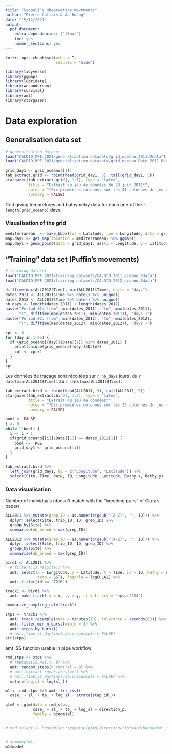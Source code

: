 ```yaml
---
title: "Scopoli’s shearwaters movements"
author: "Pierre Cottais & An Hoàng"
date: "15/12/2021"
output: 
  pdf_document: 
    extra_dependencies: ["float"]
    toc: yes
    number_sections: yes
---
```


```r
knitr::opts_chunk$set(echo = T,
                      results = "hide")
```


```r
library(tidyverse)
library(ggmap)
library(lubridate)
library(wesanderson)
library(survival)
library(amt)
library(stargazer)
```

# Data exploration

## Generalisation data set

```r
# generalisation dataset
load("CALDIO_MPE_2021/generalisation datasets/grid_oceano_2011.Rdata")
load("CALDIO_MPE_2021/generalisation datasets/grid_oceano_Date_2011.Rdata")
```

```r
grid_day1 <- grid_oceano[[1]]
tab_extract.grid <- rbind(head(grid_day1, 5), tail(grid_day1, 5))
stargazer(tab_extract.grid[, 1:7], type = "latex",
          title = "Extrait du jeu de données du 28 juin 2011*",
          notes = "*Six premières colonnes sur les 41 colonnes du jeu de données",
          summary = FALSE)
```

Grid giving tempretures and bathymetry data for each one of the `r length(grid_oceano)` days.


### Visualisation of the grid

```r
mediterranean  <- make_bbox(lat = Latitude, lon = Longitude, data = grid_day1)
map.day1 <- get_map(location = mediterranean) %>% ggmap()
map.day1 + geom_point(data = grid_day1, aes(x = Longitude, y = Latitude), size = 0.5)
```



## "Training" data set (Puffin's movements)

```r
# training dataset
load("CALDIO_MPE_2021/training datasets/CALDIO_2011_oceano.Rdata")
load("CALDIO_MPE_2021/training datasets/CALDIO_2012_oceano.Rdata")
```


```r
difftime(max(ALL2012$Time), min(ALL2011$Time), units = "days")
dates_2011 <- ALL2011$Time %>% date() %>% unique()
dates_2012 <- ALL2012$Time %>% date() %>% unique()
nb_days <- length(dates_2011) + length(dates_2012)
paste("Period #1: from", min(dates_2011), "to", max(dates_2011),
      "(", difftime(max(dates_2011), min(dates_2011)), "days )")
paste("Period #2: from", min(dates_2012), "to", max(dates_2012),
      "(", difftime(max(dates_2012), min(dates_2012)), "days )")
```


```r
cpt <- 0
for (day in 1:95) {
  if (grid_oceano[[day]]$Date[[1]] %in% dates_2011) {
    print(unique(grid_oceano[[day]]$Date))
    cpt <- cpt+1
  }
}
cpt
```


Les données de traçage sont récoltées sur `r nb_days` jours, du `r date(min(ALL2011$Time))` au `r date(max(ALL2012$Time)`.

```r
tab_extract.bird <- rbind(head(ALL2011, 5), tail(ALL2011, 5))
stargazer(tab_extract.bird[, 1:7], type = "latex",
          title = "Extrait du jeu de données*",
          notes = "*Dix premières colonnes sur les 25 colonnes du jeu de données",
          summary = FALSE)
```

```r
bool <- FALSE
i <- 0
while (!bool) {
  i <- i + 1
  if(grid_oceano[[i]]$Date[[1]] == dates_2011[1]) {
    bool <- TRUE
    grid_day1 <- grid_oceano[[i]]
  }
}

tab_extract.bird %>% 
  left_join(grid_day1, by = c("Longitude", "Latitude")) %>% 
  select(Site, Time, Date, ID, Longitude, Latitude, Bathy.x, Bathy.y)

```


### Data visualisation


Number of individuals (doesn't match with the "breeding pairs" of Clara's paper)
```r
ALL2011 %>% mutate(grep_ID = as.numeric(gsub("[A-Z]", "", ID))) %>% 
  dplyr::select(Site, trip_ID, ID, grep_ID) %>%
  group_by(Site) %>% 
  summarise(nb_breed = max(grep_ID))

ALL2012 %>% mutate(grep_ID = as.numeric(gsub("[A-Z]", "", ID))) %>% 
  dplyr::select(Site, trip_ID, ID, grep_ID) %>% 
  group_by(Site) %>% 
  summarise(nb_breed = max(grep_ID))
```


```r
bird1 <- ALL2011 %>% 
  # filter(!is.na(Site)) %>% 
  amt::select(x = Longitude, y = Latitude, t = Time, id = ID, bathy = Bathy,
              temp = SST1, logchla = logCHLA1) %>% 
  amt::filter(id == "ID1R")

track1 <- bird1 %>% 
  amt::make_track(.x = x, .y = y, .t = t, crs = "epsg:2154")

summarize_sampling_rate(track1)

stps <- track1 %>% 
  amt::track_resample(rate = minutes(10), tolerance = seconds(60)) %>% 
  amt::filter_min_n_burst(min_n = 3) %>% 
  amt::steps_by_burst()
  # amt::time_of_day(include.crepuscule = FALSE)
str(stps)
```


amt iSS function usable in pipe workflow
```r
rmd_stps <- stps %>% 
  # replace(is.na(.), 0) %>% 
  amt::random_steps(n_control = 9) %>% 
  # amt::extract_covariates(wet) %>% 
  # amt::time_of_day(include.crepuscule = FALSE) %>% 
  mutate(log_sl = log(sl_))

m1 <- rmd_stps %>% amt::fit_issf(
  case_ ~ sl_ + ta_ + log_sl + strata(step_id_))

glm0 <- glm(data = rmd_stps,
            case_ ~ sl_ + ta_ + log_sl + direction_p,
            family = binomial)


# mod_select <- RcmdrMisc::stepwise(glm0,direction="forward/backward",criterion="AIC")


# summary(m1)
m1$model

```










